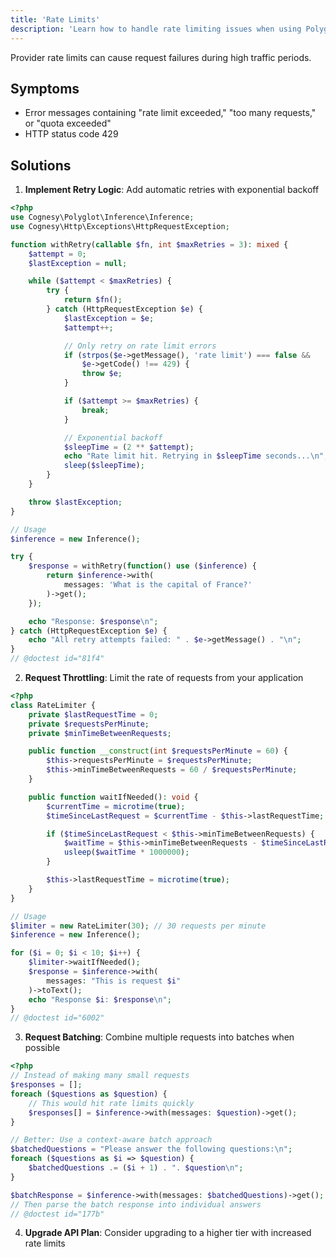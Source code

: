 ```yaml
---
title: 'Rate Limits'
description: 'Learn how to handle rate limiting issues when using Polyglot.'
---
```


Provider rate limits can cause request failures during high traffic periods.

## Symptoms

- Error messages containing "rate limit exceeded," "too many requests," or "quota exceeded"
- HTTP status code 429

## Solutions

1. **Implement Retry Logic**: Add automatic retries with exponential backoff

```php
<?php
use Cognesy\Polyglot\Inference\Inference;
use Cognesy\Http\Exceptions\HttpRequestException;

function withRetry(callable $fn, int $maxRetries = 3): mixed {
    $attempt = 0;
    $lastException = null;

    while ($attempt < $maxRetries) {
        try {
            return $fn();
        } catch (HttpRequestException $e) {
            $lastException = $e;
            $attempt++;

            // Only retry on rate limit errors
            if (strpos($e->getMessage(), 'rate limit') === false &&
                $e->getCode() !== 429) {
                throw $e;
            }

            if ($attempt >= $maxRetries) {
                break;
            }

            // Exponential backoff
            $sleepTime = (2 ** $attempt);
            echo "Rate limit hit. Retrying in $sleepTime seconds...\n";
            sleep($sleepTime);
        }
    }

    throw $lastException;
}

// Usage
$inference = new Inference();

try {
    $response = withRetry(function() use ($inference) {
        return $inference->with(
            messages: 'What is the capital of France?'
        )->get();
    });

    echo "Response: $response\n";
} catch (HttpRequestException $e) {
    echo "All retry attempts failed: " . $e->getMessage() . "\n";
}
// @doctest id="81f4"
```

2. **Request Throttling**: Limit the rate of requests from your application
```php
<?php
class RateLimiter {
    private $lastRequestTime = 0;
    private $requestsPerMinute;
    private $minTimeBetweenRequests;

    public function __construct(int $requestsPerMinute = 60) {
        $this->requestsPerMinute = $requestsPerMinute;
        $this->minTimeBetweenRequests = 60 / $requestsPerMinute;
    }

    public function waitIfNeeded(): void {
        $currentTime = microtime(true);
        $timeSinceLastRequest = $currentTime - $this->lastRequestTime;

        if ($timeSinceLastRequest < $this->minTimeBetweenRequests) {
            $waitTime = $this->minTimeBetweenRequests - $timeSinceLastRequest;
            usleep($waitTime * 1000000);
        }

        $this->lastRequestTime = microtime(true);
    }
}

// Usage
$limiter = new RateLimiter(30); // 30 requests per minute
$inference = new Inference();

for ($i = 0; $i < 10; $i++) {
    $limiter->waitIfNeeded();
    $response = $inference->with(
        messages: "This is request $i"
    )->toText();
    echo "Response $i: $response\n";
}
// @doctest id="6002"
```

3. **Request Batching**: Combine multiple requests into batches when possible

```php
<?php
// Instead of making many small requests
$responses = [];
foreach ($questions as $question) {
    // This would hit rate limits quickly
    $responses[] = $inference->with(messages: $question)->get();
}

// Better: Use a context-aware batch approach
$batchedQuestions = "Please answer the following questions:\n";
foreach ($questions as $i => $question) {
    $batchedQuestions .= ($i + 1) . ". $question\n";
}

$batchResponse = $inference->with(messages: $batchedQuestions)->get();
// Then parse the batch response into individual answers
// @doctest id="177b"
```

4. **Upgrade API Plan**: Consider upgrading to a higher tier with increased rate limits
